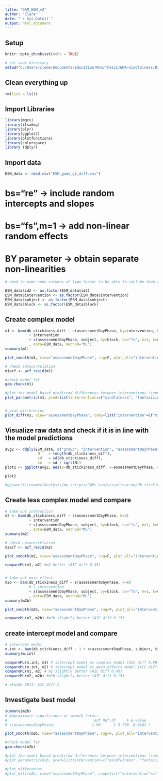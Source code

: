 ```yaml
---
title: "GAM_ESM_v2"
author: "Clara"
date: "`r Sys.Date()`"
output: html_document
---
```


## Setup
```r
knitr::opts_chunk$set(echo = TRUE)

# set root directory
setwd("C:/Users/cleme/Documents/Education/RUG/Thesis/EMA-mindfulness/Data")
```

## Clean everything up
```r
rm(list = ls())
```

## Import Libraries
```r
library(mgcv)
library(itsadug)
library(plyr)
library(ggplot2)
library(plotfunctions)
library(colorspace)
library (dplyr)
```

## Import data
```r
ESM_data <- read.csv("ESM_gams_g2_diff.csv")

```

# bs="re" -> include random intercepts and slopes
# bs="fs",m=1 -> add non-linear random effects
# BY parameter -> obtain separate non-linearities

```r
# need to make some columns of type factor to be able to include them as predictors

ESM_data$id2 <- as.factor(ESM_data$id2)
ESM_data$intervention <- as.factor(ESM_data$intervention)
ESM_data$subject <- as.factor(ESM_data$subject)
ESM_data$block <- as.factor(ESM_data$block)

```

## Create complex model
```r
m1 <- bam(db_stickiness_diff ~ s(assessmentDayPhase, by=intervention, k=6)
           + intervention
           + s(assessmentDayPhase, subject, by=block, bs="fs", m=1, k=6)
           , data=ESM_data, method="ML") 
summary(m1)

plot_smooth(m1, view="assessmentDayPhase", rug=F, plot_all="intervention")

# check autocorrelation
m1acf <- acf_resid(m1)

#check model fit
gam.check(m1)

#plot the model based predicted differences between interventions (summed effects)
plot_parametric(m1, pred=list(intervention=c("mindfulness", "fantasizing")))


# plot differences
plot_diff(m1, view="assessmentDayPhase", comp=list("intervention"=c("mindfulness", "fantasizing")), main="mindfulness vs fantasizing")

```


## Visualize raw data and check if it is in line with the model predictions
```r
avg2 <- ddply(ESM_data, c("group", "intervention", "assessmentDayPhase", "db_stickiness_diff"), summarise,
               N    = length(db_stickiness_diff),
               sd   = sd(db_stickiness_diff),
               se   = sd / sqrt(N))
plot2 <- ggplot(avg2, aes(y=db_stickiness_diff, x=assessmentDayPhase, color=intervention)) + geom_point(position = position_jitter(w=0.1,h=0))+ facet_grid(.~group) + ylab("Stickiness Difference peri-pre")+ xlab("Day") + labs(color = "Intervention") + geom_hline(yintercept=0) + scale_x_discrete(limits=c("1","2","3", "4", "5", "6", "7")) + geom_smooth() 

plot2

#ggsave(filename="Analysis/my_scripts/GAMs_new/visualisation/db_stickiness_rawDiff.png", plot=plot2, width=10, height=7)
```

## Create less complex model and compare
```r
# take out interaction
m2 <- bam(db_stickiness_diff ~ s(assessmentDayPhase, k=6)
           + intervention
           + s(assessmentDayPhase, subject, by=block, bs="fs", m=1, k=6)
           , data=ESM_data, method="ML") 
summary(m2)

# check autocorrelation
m2acf <- acf_resid(m2)

plot_smooth(m2, view="assessmentDayPhase", rug=F, plot_all="intervention")

compareML(m1, m2) #m2 better (AIC diff 0.45)


# take out main effect
m2b <- bam(db_stickiness_diff ~ s(assessmentDayPhase, k=6)
           # + intervention
           + s(assessmentDayPhase, subject, by=block, bs="fs", m=1, k=6)
           , data=ESM_data, method="ML") 
summary(m2b)

plot_smooth(m2b, view="assessmentDayPhase", rug=F, plot_all="intervention")

compareML(m2, m2b) #m2b slightly better (AIC diff 0.15)
```

## create intercept model and compare
```r
# intercept model
m.int <- bam(db_stickiness_diff ~ 1 + s(assessmentDayPhase, subject, by=block, bs="fs", m=1, k=6), data=ESM_data, method="ML")
summary(m.int)

compareML(m.int, m1) # intercept model vs complex model (AIC diff 4.89)
compareML(m.int, m2) # intercept model vs main effects model (AIC diff 5.34)
compareML(m1, m2) # m2 slightly better (AIC diff 0.45)
compareML(m2, m2b) #m2b slightly better (AIC diff 0.15)

# akaike 2011: AIC diff 2
```

## Investigate best model
```r
summary(m2b)
# Approximate significance of smooth terms:
#                                        edf Ref.df     F p-value    
# s(assessmentDayPhase)                 1.00      1 5.799  0.0162 *  

plot_smooth(m2b, view="assessmentDayPhase", rug=F, plot_all="intervention")

#check model fit
gam.check(m2b)

#plot the model based predicted differences between interventions (summed effects)
#plot_parametric(m2b, pred=list(intervention=c("mindfulness", "fantasizing")))

#plot differences
#plot_diff(m2b, view="assessmentDayPhase", comp=list("intervention"=c("mindfulness", "fantasizing")), main="mindfulness vs fantasizing")

```

